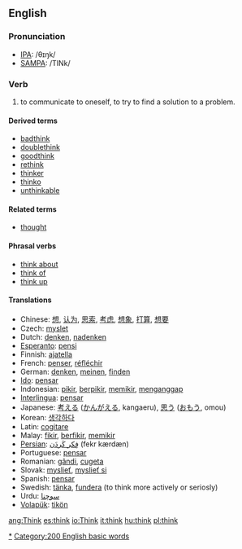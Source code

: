 ==English==

=== Pronunciation ===
*[[w:IPA|IPA]]: /θɪŋk/
*[[w:SAMPA|SAMPA]]: /TINk/

=== Verb ===
{{en-infl-irreg|think|thinks|thinking|thought|thought}}
# to communicate to oneself, to try to find a solution to a problem.

====Derived terms====
*[[badthink]]
*[[doublethink]]
*[[goodthink]]
*[[rethink]]
*[[thinker]]
*[[thinko]]
*[[unthinkable]]

====Related terms====
*[[thought]]

==== Phrasal verbs ====
*[[think about]]
*[[think of]]
*[[think up]]

==== Translations ====
*Chinese: [[想]], [[认为]], [[思索]], [[考虑]], [[想象]], [[打算]], [[想要]]
*Czech: [[myslet]]
*Dutch: [[denken]], [[nadenken]]
*[[Esperanto]]: [[pensi]]
*Finnish: [[ajatella]]
*French: [[penser]], [[réfléchir]]
*German: [[denken]], [[meinen]], [[finden]]
*[[Ido]]: [[pensar]]
*Indonesian: [[pikir]], [[pikir|berpikir]], [[pikir|memikir]], [[anggap|menganggap]]
*[[Interlingua]]: [[pensar]]
*Japanese: [[考える]] ([[かんがえる]], kangaeru), [[思う]] ([[おもう]], omou)
*Korean: [[생각하다]]
*Latin: [[cogitare]]
*Malay: [[fikir]], [[fikir|berfikir]], [[fikir|memikir]]
*[[Persian]]: [[فِكر كَردَن]] (fekr kærdæn)
*Portuguese: [[pensar]]
*Romanian: [[gândi]], [[cugeta]] 
*Slovak: [[myslieť]], [[myslieť si]]
*Spanish: [[pensar]]
*Swedish: [[tänka]], [[fundera]] (to think more actively or seriosly)
*Urdu: [[سوچنا]]
*[[Volapük]]: [[tikön]]

[[Category:Thinking|*]]
[[Category:200 English basic words]]

[[ang:Think]]
[[es:think]]
[[io:Think]]
[[it:think]]
[[hu:think]]
[[pl:think]]